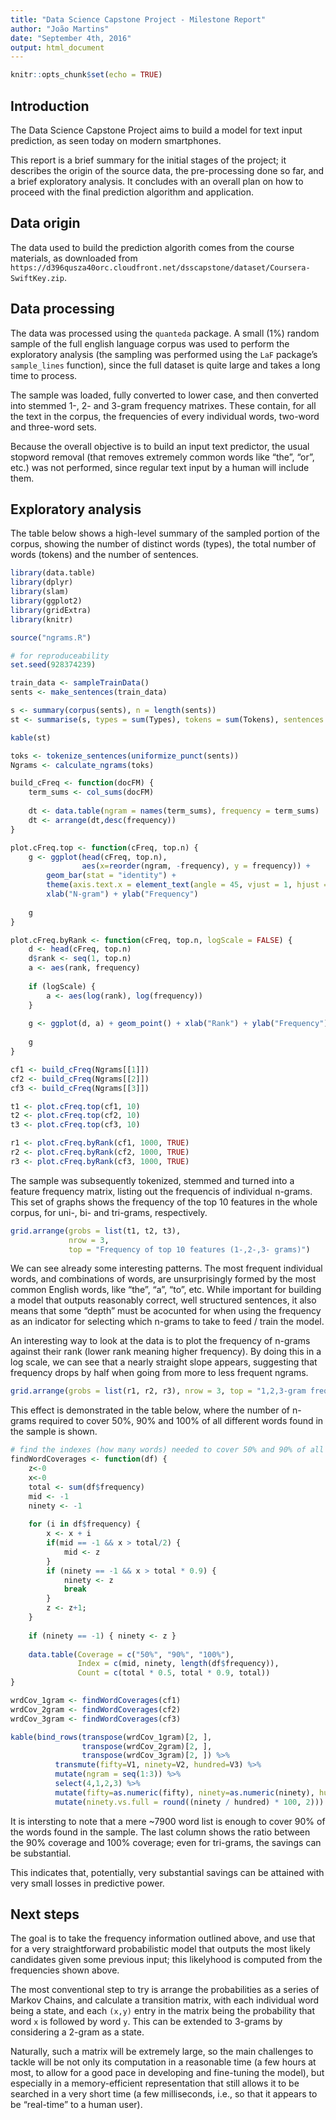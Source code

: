 ---
title: "Data Science Capstone Project - Milestone Report"
author: "João Martins"
date: "September 4th, 2016"
output: html_document
---

<style type="text/css">
.table {
    width: 73%;
}
</style>

```{r setup, include=FALSE}
knitr::opts_chunk$set(echo = TRUE)
```

## Introduction

The Data Science Capstone Project aims to build a model for text input prediction, as seen today on modern smartphones.

This report is a brief summary for the initial stages of the project; it describes the origin of the source data, the pre-processing done so far, and a brief exploratory analysis. It concludes with an overall plan on how to proceed with the final prediction algorithm and application.

## Data origin

The data used to build the prediction algorith comes from the course materials, as downloaded from `https://d396qusza40orc.cloudfront.net/dsscapstone/dataset/Coursera-SwiftKey.zip`.

## Data processing

The data was processed using the `quanteda` package. A small (1%) random sample of the full english language corpus was used to perform the exploratory analysis (the sampling was performed using the `LaF` package's `sample_lines` function), since the full dataset is quite large and takes a long time to process.

The sample was loaded, fully converted to lower case, and then converted into stemmed 1-, 2- and 3-gram frequency matrixes. These contain, for all the text in the corpus, the frequencies of every individual words, two-word and three-word sets.

Because the overall objective is to build an input text predictor, the usual stopword removal (that removes extremely common words like "the", "or", etc.) was not performed, since regular text input by a human will include them.

## Exploratory analysis

The table below shows a high-level summary of the sampled portion of the corpus, showing the number of distinct words (types), the total number of words (tokens) and the number of sentences.

```{r, include=FALSE, message=FALSE, label = "loadDataAndBuildSummary", cache=TRUE}
library(data.table)
library(dplyr)
library(slam)
library(ggplot2)
library(gridExtra)
library(knitr)

source("ngrams.R")

# for reproduceability
set.seed(928374239)

train_data <- sampleTrainData()
sents <- make_sentences(train_data)

s <- summary(corpus(sents), n = length(sents))
st <- summarise(s, types = sum(Types), tokens = sum(Tokens), sentences = sum(Sentences))
```
```{r echo = FALSE, label = "displaySummary", cache = TRUE}
kable(st)
```


```{r echo=FALSE, message=FALSE, label="buildPlots", cache = TRUE}

toks <- tokenize_sentences(uniformize_punct(sents))
Ngrams <- calculate_ngrams(toks)

build_cFreq <- function(docFM) {
    term_sums <- col_sums(docFM)
    
    dt <- data.table(ngram = names(term_sums), frequency = term_sums)
    dt <- arrange(dt,desc(frequency))
}

plot.cFreq.top <- function(cFreq, top.n) {
    g <- ggplot(head(cFreq, top.n), 
                aes(x=reorder(ngram, -frequency), y = frequency)) + 
        geom_bar(stat = "identity") +
        theme(axis.text.x = element_text(angle = 45, vjust = 1, hjust = 1)) +
        xlab("N-gram") + ylab("Frequency")
    
    g
}

plot.cFreq.byRank <- function(cFreq, top.n, logScale = FALSE) {
    d <- head(cFreq, top.n)
    d$rank <- seq(1, top.n)
    a <- aes(rank, frequency)
    
    if (logScale) {
        a <- aes(log(rank), log(frequency))
    }
    
    g <- ggplot(d, a) + geom_point() + xlab("Rank") + ylab("Frequency")
    
    g
}

cf1 <- build_cFreq(Ngrams[[1]])
cf2 <- build_cFreq(Ngrams[[2]])
cf3 <- build_cFreq(Ngrams[[3]])

t1 <- plot.cFreq.top(cf1, 10)
t2 <- plot.cFreq.top(cf2, 10)
t3 <- plot.cFreq.top(cf3, 10)

r1 <- plot.cFreq.byRank(cf1, 1000, TRUE)
r2 <- plot.cFreq.byRank(cf2, 1000, TRUE)
r3 <- plot.cFreq.byRank(cf3, 1000, TRUE)

```

The sample was subsequently tokenized, stemmed and turned into a feature frequency matrix, listing out the frequencis of individual n-grams. This set of graphs shows the frequency of the top 10 features in the whole corpus, for uni-, bi- and tri-grams, respectively.

```{r, echo = FALSE, label = "Top10Graph", cache = TRUE}
grid.arrange(grobs = list(t1, t2, t3), 
             nrow = 3, 
             top = "Frequency of top 10 features (1-,2-,3- grams)")
```

We can see already some interesting patterns. The most frequent individual words, and combinations of words, are unsurprisingly formed by the most common English words, like "the", "a", "to", etc. While important for building a model that outputs reasonably correct, well structured sentences, it also means that some "depth" must be acocunted for when using the frequency as an indicator for selecting which n-grams to take to feed / train the model.

An interesting way to look at the data is to plot the frequency of n-grams against their rank (lower rank meaning higher frequency). By doing this in a log scale, we can see that a nearly straight slope appears, suggesting that frequency drops by half when going from more to less frequent ngrams.

```{r, echo = FALSE, label = "Frequency x Rank", cache = TRUE}
grid.arrange(grobs = list(r1, r2, r3), nrow = 3, top = "1,2,3-gram frequency by rank, log scale")
```

This effect is demonstrated in the table below, where the number of n-grams required to cover 50%, 90% and 100% of all different words found in the sample is shown.

```{r, echo=FALSE, label="wfreq", cache = TRUE}
# find the indexes (how many words) needed to cover 50% and 90% of all words in the data
findWordCoverages <- function(df) {
    z<-0
    x<-0
    total <- sum(df$frequency)
    mid <- -1
    ninety <- -1
    
    for (i in df$frequency) { 
        x <- x + i 
        if(mid == -1 && x > total/2) { 
            mid <- z
        }
        if (ninety == -1 && x > total * 0.9) {
            ninety <- z
            break
        }
        z <- z+1;
    }
    
    if (ninety == -1) { ninety <- z }
    
    data.table(Coverage = c("50%", "90%", "100%"),
               Index = c(mid, ninety, length(df$frequency)),
               Count = c(total * 0.5, total * 0.9, total))
}

wrdCov_1gram <- findWordCoverages(cf1)
wrdCov_2gram <- findWordCoverages(cf2)
wrdCov_3gram <- findWordCoverages(cf3)

kable(bind_rows(transpose(wrdCov_1gram)[2, ], 
                transpose(wrdCov_2gram)[2, ], 
                transpose(wrdCov_3gram)[2, ]) %>% 
          transmute(fifty=V1, ninety=V2, hundred=V3) %>% 
          mutate(ngram = seq(1:3)) %>% 
          select(4,1,2,3) %>%
          mutate(fifty=as.numeric(fifty), ninety=as.numeric(ninety), hundred=as.numeric(hundred)) %>%
          mutate(ninety.vs.full = round((ninety / hundred) * 100, 2)))
```


It is intersting to note that a mere ~7900 word list is enough to cover 90% of the words found in the sample. The last column shows the ratio between the 90% coverage and 100% coverage; even for tri-grams, the savings can be substantial.

This indicates that, potentially,  very substantial savings can be attained with very small losses in predictive power.

## Next steps

The goal is to take the frequency information outlined above, and use that for a very straightforward probabilistic model that outputs the most likely candidates given some previous input; this likelyhood is computed from the frequencies shown above.

The most conventional step to try is arrange the probabilities as a series of Markov Chains, and calculate a transition matrix, with each individual word being a state, and each `(x,y)` entry in the matrix being the probability that word `x` is followed by word `y`. This can be extended to 3-grams by considering a 2-gram as a state.

Naturally, such a matrix will be extremely large, so the main challenges to tackle will be not only its computation in a reasonable time (a few hours at most, to allow for a good pace in developing and fine-tuning the model), but especially in a memory-efficient representation that still allows it to be searched in a very short time (a few milliseconds, i.e., so that it appears to be "real-time" to a human user).